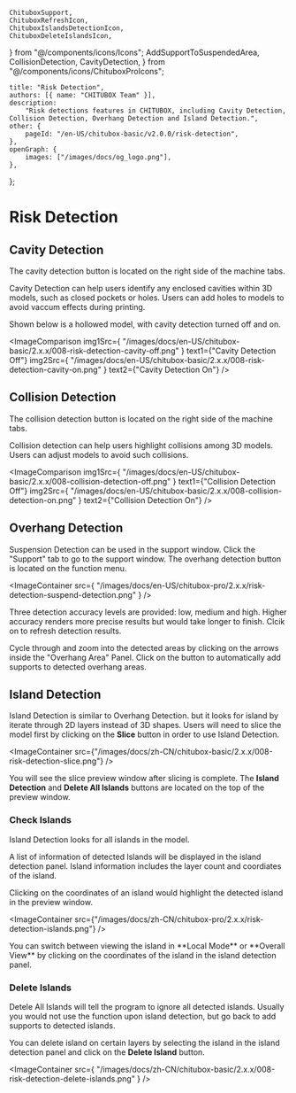 	ChituboxSupport,
	ChituboxRefreshIcon,
	ChituboxIslandsDetectionIcon,
	ChituboxDeleteIslandsIcon,
} from "@/components/icons/Icons";
	AddSupportToSuspendedArea,
	CollisionDetection,
	CavityDetection,
} from "@/components/icons/ChituboxProIcons";

	title: "Risk Detection",
	authors: [{ name: "CHITUBOX Team" }],
	description:
		"Risk detections features in CHITUBOX, including Cavity Detection, Collision Detection, Overhang Detection and Island Detection.",
	other: {
		pageId: "/en-US/chitubox-basic/v2.0.0/risk-detection",
	},
	openGraph: {
		images: ["/images/docs/og_logo.png"],
	},
};

# Risk Detection

## Cavity Detection

<CavityDetection /> The cavity detection button is located on the right side of the machine tabs.

Cavity Detection can help users identify any enclosed cavities within 3D models, such as closed pockets or holes. Users can add holes to models to avoid vaccum effects during printing. 

Shown below is a hollowed model, with cavity detection turned off and on.

<ImageComparison
	img1Src={
		"/images/docs/en-US/chitubox-basic/2.x.x/008-risk-detection-cavity-off.png"
	}
	text1={"Cavity Detection Off"}
	img2Src={
		"/images/docs/en-US/chitubox-basic/2.x.x/008-risk-detection-cavity-on.png"
	}
	text2={"Cavity Detection On"}
/>

## Collision Detection

<CollisionDetection /> The collision detection button is located on the right side of the machine tabs.

Collision detection can help users highlight collisions among 3D models. Users can adjust models to avoid such collisions.

<ImageComparison
	img1Src={
		"/images/docs/en-US/chitubox-basic/2.x.x/008-collision-detection-off.png"
	}
	text1={"Collision Detection Off"}
	img2Src={
		"/images/docs/en-US/chitubox-basic/2.x.x/008-collision-detection-on.png"
	}
	text2={"Collision Detection On"}
/>

## Overhang Detection

Suspension Detection can be used in the support window. Click the "Support" tab to go to the support window. The <ChituboxRefreshIcon />overhang detection button is located on the function menu.

<ImageContainer
	src={
		"/images/docs/en-US/chitubox-pro/2.x.x/risk-detection-suspend-detection.png"
	}
/>

Three detection accuracy levels are provided: low, medium and high.  Higher accuracy renders more precise results but would take longer to finish.  Clcik on <ChituboxRefreshIcon /> to refresh detection results.

Cycle through and zoom into the detected areas by clicking on the arrows inside the "Overhang Area" Panel. Click on the <AddSupportToSuspendedArea /> button to automatically add supports to detected overhang areas.

## Island Detection

Island Detection is similar to Overhang Detection. but it looks for island by iterate through 2D layers instead of 3D shapes. Users will need to slice the model first by clicking on the **Slice** button in order to use Island Detection.

<ImageContainer
	src={"/images/docs/zh-CN/chitubox-basic/2.x.x/008-risk-detection-slice.png"}
/>

You will see the slice preview window after slicing is complete. The **Island Detection** and **Delete All Islands** buttons are located on the top of the preview window.

### Check Islands

<ChituboxIslandsDetectionIcon /> Island Detection looks for all islands in the model.

A list of information of detected lslands will be displayed in the island detection panel. Island information includes the layer count and coordiates of the island.

Clicking on the coordinates of an island would highlight the detected island in the preview window.

<ImageContainer
	src={"/images/docs/zh-CN/chitubox-pro/2.x.x/risk-detection-islands.png"}
/>

<Admonition type="tip" title="Tip">
	You can switch between viewing the island in **Local Mode** or **Overall View** by clicking on the coordinates of the island in the island detection panel.
</Admonition>

### Delete Islands

<ChituboxDeleteIslandsIcon /> Detele All Islands will tell the program to ignore all detected islands. Usually you would not use the function upon island detection, but go back to add supports to detected islands.

You can delete island on certain layers by selecting the island in the island detection panel and click on the **Delete Island** button.

<ImageContainer
	src={
		"/images/docs/zh-CN/chitubox-basic/2.x.x/008-risk-detection-delete-islands.png"
	}
/>

